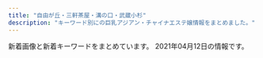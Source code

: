 ```yaml
---
title: "自由が丘・三軒茶屋・溝の口・武蔵小杉"
description: "キーワード別にの巨乳アジアン・チャイナエステ嬢情報をまとめました。"
---
```


新着画像と新着キーワードをまとめています。
2021年04月12日の情報です。

<DmmAffiliateIns />
<KeywordTable
  shops={
    [
    {
        "url": "http://annex-jp.info/",
        "name": "\u305f\u3093\u307d\u307d",
        "station": "\u81ea\u7531\u304c\u4e18\u99c5\u5317\u53e3",
        "img_links": [
            "http://www.annex-jp.info/i/img/riri.jpg",
            "http://annex-jp.info/images/sayuri.jpg",
            "http://annex-jp.info/images/riri.jpg",
            "http://annex-jp.info/images/mayumi.jpg",
            "http://annex-jp.info/images/info.png",
            "http://annex-jp.info/images/mari.jpg",
            "http://www.annex-jp.info/i/img/yoho.jpg",
            "http://www.annex-jp.info/i/img/nana.jpg",
            "http://www.annex-jp.info/i/img/sayuri.jpg",
            "http://annex-jp.info/images/nana.jpg",
            "http://www.annex-jp.info/i/img/mayumi.jpg",
            "http://annex-jp.info/images/yoho.jpg",
            "http://www.annex-jp.info/i/img/mari.jpg",
            "http://annex-jp.info/images/kp-info.jpg"
        ],
        "keywords": {}
    },
    {
        "keywords": {
            "88": 8,
            "91": 8,
            "E": 8,
            "87": 16,
            "85": 8,
            "D": 40,
            "86": 8
        },
        "station": "\u4e09\u8ed2\u8336\u5c4b\u99c5\u5357\u53e3",
        "name": "\u53f0\u6e7e\u30a8\u30b9\u30c6",
        "img_links": [
            "http://www.esthe.esraku.com/images/m2.jpg",
            "http://www.esthe.esraku.com/images/m1.jpg",
            "http://www.esthe.esraku.com/images/m4.jpg",
            "http://www.esthe.esraku.com/files/001.jpg",
            "http://www.esthe.esraku.com/images/m3.jpg",
            "http://www.esthe.esraku.com/images/slider-img001.jpg",
            "http://www.esthe.esraku.com/images/s_pickup.png",
            "http://www.esthe.esraku.com/files/006.jpg",
            "http://www.esthe.esraku.com/files/002.jpg",
            "http://www.esthe.esraku.com/files/005.jpg",
            "http://www.esthe.esraku.com/images/s_message.png",
            "http://www.esthe.esraku.com/images/s_top_therapist.png",
            "http://www.esthe.esraku.com/images/m6.jpg",
            "http://www.esthe.esraku.com/files/003.jpg",
            "http://www.esthe.esraku.com/images/slider-img002.jpg",
            "http://www.esthe.esraku.com/images/s_news.png",
            "http://www.esthe.esraku.com/files/004.jpg"
        ],
        "url": "http://www.esthe.esraku.com/"
    },
    {
        "station": "\u5b66\u82b8\u5927\u5b66\u99c5\u6771\u53e3",
        "url": "http://in-esthe.com/you/",
        "img_links": [
            "http://cdn.dino-es.com/images/logo/468x60DinoEs.png",
            "http://in-esthe.com/you/images/p-7.jpg",
            "http://in-esthe.com/you/images/p-4.jpg",
            "http://in-esthe.com/you/images/p-9.jpg",
            "http://in-esthe.com/you/images/p-3.jpg",
            "http://in-esthe.com/you/images/r-2.jpg",
            "http://in-esthe.com/you/images/fla.jpg",
            "http://in-esthe.com/you/images/p-11.jpg",
            "http://in-esthe.com/you/images/p-0.jpg",
            "http://in-esthe.com/you/images/p-10.jpg",
            "http://in-esthe.com/you/images/r-1.jpg",
            "http://in-esthe.com/you/images/p-5.jpg",
            "http://in-esthe.com/you/images/p-8.jpg",
            "http://in-esthe.com/you/images/botton.jpg",
            "http://in-esthe.com/you/images/mo.png"
        ],
        "name": "\u60a0",
        "keywords": {}
    },
    {
        "url": "http://www.mikaeribijin.esturl.com/",
        "name": "\u898b\u8fd4\u308a\u7f8e\u4eba",
        "station": "\u90fd\u7acb\u5927\u5b66\u99c5",
        "img_links": [
            "http://www.mikaeribijin.esturl.com/images/bj3.png",
            "http://www.mikaeribijin.esturl.com/images/shop/shop01.jpg",
            "http://www.mikaeribijin.esturl.com/images/top.png",
            "http://www.mikaeribijin.esturl.com/images/girl-z2.jpg",
            "http://www.mikaeribijin.esturl.com/files/001-02.jpg",
            "http://www.mikaeribijin.esturl.com/files/003-02.jpg",
            "http://www.mikaeribijin.esturl.com/files/004-02.jpg",
            "http://www.mikaeribijin.esturl.com/images/line.jpg",
            "http://www.mikaeribijin.esturl.com/images/mobile.png",
            "http://www.mikaeribijin.esturl.com/files/002-02.jpg",
            "http://www.mikaeribijin.esturl.com/files/003.jpg",
            "http://www.mikaeribijin.esturl.com/images/girl-z1.jpg",
            "http://www.mikaeribijin.esturl.com/images/top_sche.png",
            "http://www.mikaeribijin.esturl.com/images/shop/shop04.jpg",
            "http://www.mikaeribijin.esturl.com/files/001.jpg",
            "http://www.mikaeribijin.esturl.com/images/shop/shop03.jpg",
            "http://www.mikaeribijin.esturl.com/files/004.jpg",
            "http://www.mikaeribijin.esturl.com/files/002.jpg",
            "http://www.mikaeribijin.esturl.com/images/link_line.png",
            "http://www.mikaeribijin.esturl.com/images/staff_line.png",
            "http://www.mikaeribijin.esturl.com/images/information.png",
            "http://www.mikaeribijin.esturl.com/images/shop/shop02.jpg"
        ],
        "keywords": {
            "88": 2,
            "C": 1,
            "D": 3,
            "87": 2
        }
    },
    {
        "img_links": [
            "http://www.wqiowaz.site/uploads/201008/1-20100Q55403531.jpg",
            "http://www.wqiowaz.site/uploads/201008/1-20100Q5550EL.jpg",
            "http://www.wqiowaz.site/uploads/200914/1-20091416442NT.jpg",
            "http://www.wqiowaz.site/picture/call.png",
            "http://www.wqiowaz.site/uploads/200629/1-200629103104120.jpg",
            "http://www.wqiowaz.site/uploads/201008/1-20100Q5541T55.jpg",
            "http://www.wqiowaz.site/picture/m-top004.jpg",
            "http://www.wqiowaz.site/uploads/200914/1-200914164443K1.jpg",
            "http://www.wqiowaz.site/picture/m-top003.jpg",
            "http://www.wqiowaz.site/uploads/201008/1-20100Q55522V7.jpg",
            "http://www.wqiowaz.site/uploads/200630/1-200630094K4325.jpg",
            "http://www.wqiowaz.site/picture/m-head01.jpg",
            "http://www.wqiowaz.site/uploads/200629/1-200629103204442.jpg",
            "http://www.wqiowaz.site/picture/foot01.jpg",
            "http://www.wqiowaz.site/uploads/200629/1-200629103142X4.jpg",
            "http://www.wqiowaz.site/uploads/200630/1-200630094H5294.jpg",
            "http://www.wqiowaz.site/picture/cam-01.jpg"
        ],
        "url": "http://www.wqiowaz.site/",
        "station": "\u7528\u8cc0\u99c5\u6771\u53e3",
        "name": "Sweet",
        "keywords": {
            "D": 3,
            "84": 2,
            "94": 4,
            "F": 4,
            "86": 1
        }
    },
    {
        "name": "\u5922\u898b\u5802",
        "url": "http://esthegt.xyz/ymd/",
        "keywords": {},
        "img_links": [
            "http://esthegt.xyz/ymd/girl/7.jpg",
            "http://esthegt.xyz/ymd/images/tt.png",
            "http://esthegt.xyz/ymd/girl/8.jpg",
            "http://esthegt.xyz/ymd/images/call.png",
            "http://esthegt.xyz/ymd/girl/9.jpg",
            "http://esthegt.xyz/ymd/images/button-6.png",
            "http://esthegt.xyz/ymd/images/button-3.png",
            "http://esthegt.xyz/ymd/images/button-5.png",
            "http://esthegt.xyz/ymd/images/button-2.png",
            "http://esthegt.xyz/ymd/girl/6.jpg",
            "http://esthegt.xyz/ymd/girl/10.jpg",
            "http://esthegt.xyz/ymd/images/button-1.png",
            "http://esthegt.xyz/ymd/images/button-4.png"
        ],
        "station": "\u99d2\u6ca2\u5927\u5b66\u99c5\u99d2\u6ca2\u516c\u5712\u53e3"
    },
    {
        "img_links": [
            "http://b-berry.work/images/int2.jpg",
            "http://b-berry.work/images/ac1.jpg",
            "http://b-berry.work/img/yuri1.jpg",
            "http://b-berry.work/staff/yuri.jpg",
            "http://b-berry.work/images/3.jpg",
            "http://b-berry.work/images/sys.jpg",
            "http://b-berry.work/images/staff_t.jpg",
            "http://b-berry.work/images/rec1.jpg",
            "http://b-berry.work/images/s1.png",
            "http://b-berry.work/images/1.jpg",
            "http://b-berry.work/img/mona1.jpg",
            "http://b-berry.work/images/tg.jpg",
            "http://b-berry.work/images/int1.jpg",
            "http://b-berry.work/staff/mona.jpg",
            "http://b-berry.work/images/rec2.jpg",
            "http://b-berry.work/images/interior_t.jpg",
            "http://b-berry.work/images/ac2.jpg",
            "http://b-berry.work/staff/maya.jpg",
            "http://b-berry.work/images/2.jpg",
            "http://b-berry.work/images/news.jpg",
            "http://b-berry.work/img/maya1.jpg",
            "http://b-berry.work/images/head.jpg"
        ],
        "keywords": {},
        "station": "\u81ea\u7531\u304c\u4e18\u99c5\u5317\u53e3",
        "url": "http://b-berry.work/",
        "name": "\u30d6\u30eb\u30fc\u30d9\u30ea\u30fc"
    },
    {
        "url": "http://kagayaki.jpn.cm/",
        "name": "\u661f\u306e\u8f1d\u304d",
        "img_links": [
            "http://kagayaki.jpn.cm/images/girl-z1.jpg",
            "http://kagayaki.jpn.cm/photos/sites/35/2016/11/11.jpg",
            "http://kagayaki.jpn.cm/photos/sites/35/2016/11/1.jpg",
            "http://kagayaki.jpn.cm/images/mobile2.jpg",
            "http://kagayaki.jpn.cm/photos/sites/35/2020/10/2020100418535814.jpg",
            "http://kagayaki.jpn.cm/photos/sites/35/2019/09/2019092518230998.jpg",
            "http://kagayaki.jpn.cm/photos/sites/35/2016/09/637893871729784570.jpg",
            "http://kagayaki.jpn.cm/photos/sites/35/2016/08/staff3.jpg",
            "http://kagayaki.jpn.cm/images/end1.jpg",
            "http://kagayaki.jpn.cm/photos/sites/35/2017/11/2017110107513579.jpg",
            "http://kagayaki.jpn.cm/images/girl-z2.jpg",
            "http://kagayaki.jpn.cm/images/bj3.png",
            "http://kagayaki.jpn.cm/photos/sites/35/2016/08/staff32.jpg",
            "http://kagayaki.jpn.cm/images/top.jpg",
            "http://kagayaki.jpn.cm/images/staff_line.png",
            "http://kagayaki.jpn.cm/images/mobile.jpg",
            "http://kagayaki.jpn.cm/photos/sites/35/2016/11/12.jpg"
        ],
        "keywords": {
            "87": 1,
            "C": 9,
            "E": 1,
            "D": 3,
            "86": 3,
            "84": 1
        },
        "station": "\u4e09\u8ed2\u8336\u5c4b\u99c5\u5317\u53e3"
    },
    {
        "keywords": {},
        "name": "\u8d64\u30d0\u30e9",
        "station": "\u4e8c\u5b50\u7389\u5ddd\u99c5\u897f\u53e3",
        "url": "http://chishituyop.xyz/",
        "img_links": [
            "http://chishituyop.xyz/uploads/210317/1-21031GJ016101.jpg",
            "http://chishituyop.xyz/style/images/nav2-sta.png",
            "http://chishituyop.xyz/style/images/index-miru_03.jpg",
            "http://chishituyop.xyz/style/images/t2.png",
            "http://chishituyop.xyz/uploads/201229/1-201229152000Y5.jpg",
            "http://chishituyop.xyz/style/images/index-miru_06.jpg",
            "http://chishituyop.xyz/style/images/t6.jpg",
            "http://chishituyop.xyz/uploads/210317/1-21031GI93YC.jpg",
            "http://chishituyop.xyz/style/images/t3.png",
            "http://chishituyop.xyz/style/images/nav-sys.jpg",
            "http://chishituyop.xyz/style/images/sys.jpg",
            "http://chishituyop.xyz/style/images/t4.jpg",
            "http://chishituyop.xyz/style/images/index-miru_18.jpg",
            "http://chishituyop.xyz/style/images/s-bian.png",
            "http://chishituyop.xyz/uploads/210317/1-21031GI954635.jpg"
        ]
    },
    {
        "name": "\u604b\u5fc3",
        "station": "\u4e8c\u5b50\u7389\u5ddd\u99c5",
        "url": "https://koi-heart.com/",
        "keywords": {
            "E": 11,
            "D": 13
        },
        "img_links": [
            "https://koi-heart.com/wp-content/uploads/2020/01/8765467koih.jpg",
            "https://koi-heart.com/wp-content/themes/este/img/top-img01.png",
            "https://koi-heart.com/wp-content/themes/este/img/1.jpg",
            "https://koi-heart.com/wp-content/themes/este/img/tel_header.png",
            "https://koi-heart.com/wp-content/uploads/2018/12/78651koih.jpg",
            "https://koi-heart.com/wp-content/themes/este/img/call.png",
            "https://koi-heart.com/wp-content/themes/este/img/3.jpg",
            "https://koi-heart.com/wp-content/uploads/2019/06/897621koih.jpg",
            "https://koi-heart.com/wp-content/themes/este/img/tel_footer.png",
            "https://koi-heart.com/wp-content/themes/este/img/top-img02.png",
            "https://koi-heart.com/wp-content/themes/este/img/top-img03.png",
            "https://koi-heart.com/wp-content/uploads/2019/12/7826157koih.jpg",
            "https://koi-heart.com/wp-content/uploads/2018/12/786521koih.jpg",
            "https://koi-heart.com/wp-content/uploads/2019/06/786astyhkoih.jpg",
            "https://koi-heart.com/wp-content/themes/este/img/4.jpg",
            "https://koi-heart.com/wp-content/themes/este/img/2.jpg",
            "https://koi-heart.com/wp-content/uploads/2018/12/8976koih.jpg"
        ]
    },
    {
        "url": "https://ohbay.relaxjp.com/",
        "station": "\u4e8c\u5b50\u7389\u5ddd\u99c5\u6771\u53e3",
        "keywords": {},
        "img_links": [
            "https://ohbay.relaxjp.com/css/top03.jpg",
            "https://ohbay.relaxjp.com/css/osusume03.jpg",
            "https://ohbay.relaxjp.com/images/call.png",
            "https://ohbay.relaxjp.com/css/staff/staff04.jpg",
            "https://ohbay.relaxjp.com/css/staff/staff02.jpg",
            "https://ohbay.relaxjp.com/css/staff/staff01.jpg",
            "https://ohbay.relaxjp.com/css/staff/staff03.jpg",
            "https://ohbay.relaxjp.com/css/top0001.jpg",
            "https://ohbay.relaxjp.com/css/top02.jpg",
            "https://ohbay.relaxjp.com/css/osusume001.jpg",
            "https://ohbay.relaxjp.com/css/m-head.jpg",
            "https://ohbay.relaxjp.com/css/osusume02.jpg",
            "https://ohbay.relaxjp.com/css/foot.jpg"
        ],
        "name": "Oh Baby"
    },
    {
        "keywords": {},
        "station": "\u4e09\u8ed2\u8336\u5c4b\u99c5\u5357\u53e3",
        "name": "\u9752\u7a7a",
        "img_links": [
            "http://aosora.work/images/4.jpg",
            "http://aosora.work/images/sys2.jpg",
            "http://aosora.work/img/hina2.jpg",
            "http://aosora.work/images/sys1.jpg",
            "http://aosora.work/img/karen2.jpg",
            "http://aosora.work/img/hina1.jpg",
            "http://aosora.work/images/6.jpg",
            "http://aosora.work/images/s1.jpg",
            "http://aosora.work/img/karen1.jpg",
            "http://aosora.work/images/news.png",
            "http://aosora.work/images/staff_t.png",
            "http://aosora.work/staff/hina.jpg",
            "http://aosora.work/images/int2.png",
            "http://aosora.work/img/momo2.jpg",
            "http://aosora.work/staff/miya.jpg",
            "http://aosora.work/staff/yu.jpg",
            "http://aosora.work/images/head.jpg",
            "http://aosora.work/images/5.jpg",
            "http://aosora.work/staff/momo.jpg",
            "http://aosora.work/images/s1.png",
            "http://aosora.work/images/s2.jpg",
            "http://aosora.work/images/2.jpg",
            "http://aosora.work/staff/sora.jpg",
            "http://aosora.work/images/3.jpg",
            "http://aosora.work/img/yu1.jpg",
            "http://aosora.work/img/momo1.jpg",
            "http://aosora.work/img/sora1.jpg",
            "http://aosora.work/img/yu2.jpg",
            "http://aosora.work/images/mobile.png",
            "http://aosora.work/images/int1.png",
            "http://aosora.work/img/miya1.jpg",
            "http://aosora.work/images/sys3.png",
            "http://aosora.work/img/sora2.jpg",
            "http://aosora.work/images/interior_t.png",
            "http://aosora.work/images/1.jpg",
            "http://aosora.work/staff/karen.jpg"
        ],
        "url": "http://aosora.work/"
    },
    {
        "station": "\u5b66\u82b8\u5927\u5b66\u99c5\u897f\u53e3",
        "img_links": [
            "http://clair.work/images/recruit/nagare_07.png",
            "http://clair.work/staff/humi1.jpg",
            "http://clair.work/images/trigger.jpg",
            "http://clair.work/images/icon_ranking_01.png",
            "http://clair.work/images/recruit/point_07.png",
            "http://clair.work/images/sw_home.png",
            "http://clair.work/images/recruit/point_05.png",
            "http://clair.work/images/recruit/point_08.png",
            "http://clair.work/staff/ayaka1.jpg",
            "http://clair.work/images/recruit/nagare_06.png",
            "http://clair.work/staff/humi2.jpg",
            "http://clair.work/images/recruit/sp_mainvisual.jpg",
            "http://clair.work/images/recruit/point_03.png",
            "http://clair.work/images/recruit/nagare_02.jpg",
            "http://clair.work/images/mainvisual_01_s.jpg",
            "http://clair.work/images/no_image.jpg",
            "http://clair.work/images/recruit/point_04.png",
            "http://clair.work/staff/kasumi1.jpg",
            "http://clair.work/images/mainvisual_01.jpg",
            "http://clair.work/staff/yua1.jpg",
            "http://clair.work/images/head_therapist.jpg",
            "http://clair.work/images/recruit/nagare_05.png",
            "http://clair.work/images/recruit/nagare_01.jpg",
            "http://clair.work/images/recruit/message_03.png",
            "http://clair.work/images/recruit/point_09.png",
            "http://clair.work/images/icon_ranking_03.png",
            "http://clair.work/staff/mayu1.jpg",
            "http://clair.work/images/icon_ranking_02.png",
            "http://clair.work/images/icon_ranking_04.png",
            "http://clair.work/images/recruit/nagare_03.jpg",
            "http://clair.work/images/recruit/req_03.jpg",
            "http://clair.work/images/mainvisual_02.jpg",
            "http://clair.work/images/icon_new.png",
            "http://clair.work/images/mainvisual_02_s.jpg",
            "http://clair.work/images/sw_tel.png",
            "http://clair.work/images/recruit/point_06.png",
            "http://clair.work/images/head_interior.jpg",
            "http://clair.work/images/icon_ranking_05.png"
        ],
        "url": "http://clair.work/",
        "name": "Clair \uff5e\u30af\u30ec\u30fc\u30eb\uff5e",
        "keywords": {
            "D": 4,
            "C": 4,
            "E": 2
        }
    },
    {
        "url": "http://ms-shinraku.com/",
        "name": "\u5fc3\u697d",
        "station": "\u5b66\u82b8\u5927\u5b66\u99c5\u6771\u53e3",
        "img_links": [
            "http://ms-shinraku.com/img/foot.png",
            "http://ms-shinraku.com/staff/yuki/01.jpg",
            "http://ms-shinraku.com/staff/ayumi/01.jpg",
            "http://ms-shinraku.com/staff/ran/01.jpg",
            "http://ms-shinraku.com/staff/momoka/01.jpg",
            "http://ms-shinraku.com/img/ttl_staff.png",
            "http://ms-shinraku.com/pic/head.jpg",
            "http://ms-shinraku.com/pic/topimg1.jpg",
            "http://ms-shinraku.com/staff/kanako/01.jpg",
            "http://ms-shinraku.com/staff/mari/01.jpg",
            "http://ms-shinraku.com/i/files/homeimg.jpg",
            "http://ms-shinraku.com/pic/topimg2.jpg"
        ],
        "keywords": {
            "C": 2
        }
    },
    {
        "keywords": {
            "86": 2,
            "D": 6,
            "87": 6,
            "C": 20,
            "85": 2,
            "88": 2
        },
        "name": "\u82b1\u6c34\u6728",
        "station": "\u4e09\u8ed2\u8336\u5c4b\u99c5\u5317\u53e3B",
        "img_links": [
            "http://www.hanamizuki.esturl.com/files/005-02.jpg",
            "http://www.hanamizuki.esturl.com/img/ttl_info.png",
            "http://www.hanamizuki.esturl.com/img/goback.jpg",
            "http://www.hanamizuki.esturl.com/img/ttl_news.png",
            "http://www.hanamizuki.esturl.com/img/tel.png",
            "http://www.hanamizuki.esturl.com/files/003-02.jpg",
            "http://www.hanamizuki.esturl.com/files/002.jpg",
            "http://www.hanamizuki.esturl.com/files/006-02.jpg",
            "http://www.hanamizuki.esturl.com/img/btn_side_mobile.jpg",
            "http://www.hanamizuki.esturl.com/files/004-02.jpg",
            "http://www.hanamizuki.esturl.com/files/005.jpg",
            "http://www.hanamizuki.esturl.com/files/001-02.jpg",
            "http://www.hanamizuki.esturl.com/files/004.jpg",
            "http://www.hanamizuki.esturl.com/img/pickup.jpg",
            "http://www.hanamizuki.esturl.com/img/btn_blog.png",
            "http://www.hanamizuki.esturl.com/files/002-02.jpg",
            "http://www.hanamizuki.esturl.com/files/001.jpg",
            "http://www.hanamizuki.esturl.com/files/003.jpg",
            "http://www.hanamizuki.esturl.com/files/006.jpg"
        ],
        "url": "http://www.hanamizuki.esturl.com/"
    },
    {
        "url": "http://www.brilliance.mesthe.com/",
        "station": "\u4e09\u8ed2\u8336\u5c4b\u99c5\u4e16\u7530\u8c37\u901a\u308a\u53e3",
        "img_links": [
            "http://www.brilliance.mesthe.com/images/s2.jpg",
            "http://www.brilliance.mesthe.com/files/001-03.jpg",
            "http://www.brilliance.mesthe.com/images/new3.png",
            "http://www.brilliance.mesthe.com/files/004.jpg",
            "http://www.brilliance.mesthe.com/images/pick.png",
            "http://www.brilliance.mesthe.com/images/infotiao1.jpg",
            "http://www.brilliance.mesthe.com/files/001-02.jpg",
            "http://www.brilliance.mesthe.com/images/s1.jpg",
            "http://www.brilliance.mesthe.com/images/zi_massage.png",
            "http://www.brilliance.mesthe.com/files/004-03.jpg",
            "http://www.brilliance.mesthe.com/files/003.jpg",
            "http://www.brilliance.mesthe.com/files/003-03.jpg",
            "http://www.brilliance.mesthe.com/images/s3.jpg",
            "http://www.brilliance.mesthe.com/files/002-03.jpg",
            "http://www.brilliance.mesthe.com/files/001.jpg",
            "http://www.brilliance.mesthe.com/images/tel.png",
            "http://www.brilliance.mesthe.com/images/xian.png",
            "http://www.brilliance.mesthe.com/files/004-02.jpg",
            "http://www.brilliance.mesthe.com/files/005.jpg",
            "http://www.brilliance.mesthe.com/images/maga.jpg",
            "http://www.brilliance.mesthe.com/images/shop/shop01.jpg",
            "http://www.brilliance.mesthe.com/images/main_bottom.png",
            "http://www.brilliance.mesthe.com/files/002-02.jpg",
            "http://www.brilliance.mesthe.com/images/shop/shop02.jpg",
            "http://www.brilliance.mesthe.com/files/002.jpg",
            "http://www.brilliance.mesthe.com/files/005-03.jpg",
            "http://www.brilliance.mesthe.com/images/shop/shop04.jpg",
            "http://www.brilliance.mesthe.com/images/zi_staff.png",
            "http://www.brilliance.mesthe.com/files/003-02.jpg",
            "http://www.brilliance.mesthe.com/images/shop/shop03.jpg",
            "http://www.brilliance.mesthe.com/images/service.png",
            "http://www.brilliance.mesthe.com/files/005-02.jpg",
            "http://www.brilliance.mesthe.com/images/new1.png",
            "http://www.brilliance.mesthe.com/images/main_top.png"
        ],
        "name": "\u30d6\u30ea\u30ea\u30a2\u30f3\u30b9",
        "keywords": {
            "85": 2,
            "87": 1,
            "86": 2,
            "C": 2,
            "D": 3
        }
    },
    {
        "url": "http://tanoshii.jpn.mn/",
        "img_links": [],
        "station": "\u4e8c\u5b50\u7389\u5ddd\u99c5\u897f\u53e3",
        "keywords": {},
        "name": "\u697d\u3057\u3044"
    },
    {
        "keywords": {},
        "name": "\u6625\u306e\u604b",
        "img_links": [
            "http://www.es-flower.link/sp/img/yume1.jpg",
            "http://www.es-flower.link/sp/menu/staff.jpg",
            "http://www.es-flower.link/sp/images/staff_t.jpg",
            "http://www.es-flower.link/sp/images/rec2.jpg",
            "http://www.es-flower.link/sp/images/ac1.jpg",
            "http://www.es-flower.link/images/5.jpg",
            "http://www.es-flower.link/images/6.jpg",
            "http://www.es-flower.link/img/yume1.jpg",
            "http://www.es-flower.link/images/7.jpg",
            "http://www.es-flower.link/sp/images/1.jpg",
            "http://www.es-flower.link/images/sm.jpg",
            "http://www.es-flower.link/images/rec1.png",
            "http://www.es-flower.link/sp/img/arisa1.jpg",
            "http://www.es-flower.link/images/info.jpg",
            "http://www.es-flower.link/sp/images/rec3.jpg",
            "http://www.es-flower.link/sp/images/head.png",
            "http://www.es-flower.link/images/sys.png",
            "http://www.es-flower.link/img/arisa1.jpg",
            "http://www.es-flower.link/images/4.jpg",
            "http://www.es-flower.link/img/koyuki1.jpg",
            "http://www.es-flower.link/sp/images/newsb.png",
            "http://www.es-flower.link/sp/images/sys3.jpg",
            "http://www.es-flower.link/sp/images/time.jpg",
            "http://www.es-flower.link/sp/images/tel.jpg",
            "http://www.es-flower.link/images/3.jpg",
            "http://www.es-flower.link/sp/images/sisu_t.jpg",
            "http://www.es-flower.link/img/nene1.jpg",
            "http://www.es-flower.link/sp/img/yuyu1.jpg",
            "http://www.es-flower.link/sp/images/pc.jpg",
            "http://www.es-flower.link/images/mobile.jpg",
            "http://www.es-flower.link/sp/images/sys1.jpg",
            "http://www.es-flower.link/sp/img/mizuki1.jpg",
            "http://www.es-flower.link/sp/images/int2.jpg",
            "http://www.es-flower.link/sp/images/footer.jpg",
            "http://www.es-flower.link/sp/images/4.jpg",
            "http://www.es-flower.link/images/1.jpg",
            "http://www.es-flower.link/sp/images/3.jpg",
            "http://www.es-flower.link/images/2.jpg",
            "http://www.es-flower.link/images/rec2.jpg",
            "http://www.es-flower.link/sp/images/2.jpg",
            "http://www.es-flower.link/img/yuyu1.jpg",
            "http://www.es-flower.link/sp/img/koyuki1.jpg",
            "http://www.es-flower.link/sp/menu/interior.jpg",
            "http://www.es-flower.link/images/int2.png",
            "http://www.es-flower.link/sp/img/huyumi1.jpg",
            "http://www.es-flower.link/sp/images/news.jpg",
            "http://www.es-flower.link/images/news.jpg",
            "http://www.es-flower.link/img/huyumi1.jpg",
            "http://www.es-flower.link/images/staff_t.jpg",
            "http://www.es-flower.link/images/int1.png",
            "http://www.es-flower.link/sp/menu/top.jpg",
            "http://www.es-flower.link/sp/img/nene1.jpg",
            "http://www.es-flower.link/images/interior_t.jpg",
            "http://www.es-flower.link/sp/images/top.jpg",
            "http://www.es-flower.link/images/head.jpg",
            "http://www.es-flower.link/sp/images/6.jpg",
            "http://www.es-flower.link/sp/images/7.jpg",
            "http://www.es-flower.link/sp/images/sisu.jpg",
            "http://www.es-flower.link/sp/images/sys2.jpg",
            "http://www.es-flower.link/sp/images/int1.jpg",
            "http://www.es-flower.link/images/ta.jpg",
            "http://www.es-flower.link/sp/images/rec1.jpg",
            "http://www.es-flower.link/img/mizuki1.jpg",
            "http://www.es-flower.link/sp/images/5.jpg",
            "http://www.es-flower.link/sp/images/interior_t.jpg"
        ],
        "url": "http://www.es-flower.link/",
        "station": "\u81ea\u7531\u304c\u4e18\u99c5\u5317\u53e3"
    },
    {
        "url": "http://www.jojo.mensnv.com/",
        "name": "JoJo",
        "keywords": {
            "D": 18,
            "88": 3,
            "84": 6,
            "85": 9,
            "C": 3,
            "\u30bb\u30af\u30b7\u30fc": 1,
            "86": 12
        },
        "img_links": [
            "http://www.jojo.mensnv.com/images/slider/03.jpg",
            "http://www.jojo.mensnv.com/images/backlistbtn.png",
            "http://www.jojo.mensnv.com/files/002.jpg",
            "http://www.jojo.mensnv.com/files/002-02.jpg",
            "http://www.jojo.mensnv.com/files/001.jpg",
            "http://www.jojo.mensnv.com/files/001-02.jpg",
            "http://www.jojo.mensnv.com/files/009.jpg",
            "http://www.jojo.mensnv.com/files/010-02.jpg",
            "http://www.jojo.mensnv.com/files/004-03.jpg",
            "http://www.jojo.mensnv.com/images/tel.png",
            "http://www.jojo.mensnv.com/files/013-03.jpg",
            "http://www.jojo.mensnv.com/files/002-03.jpg",
            "http://www.jojo.mensnv.com/files/006.jpg",
            "http://www.jojo.mensnv.com/files/012-02.jpg",
            "http://www.jojo.mensnv.com/files/007-03.jpg",
            "http://www.jojo.mensnv.com/files/004.jpg",
            "http://www.jojo.mensnv.com/files/014-02.jpg",
            "http://www.jojo.mensnv.com/files/012.jpg",
            "http://www.jojo.mensnv.com/files/007-02.jpg",
            "http://www.jojo.mensnv.com/files/011-02.jpg",
            "http://www.jojo.mensnv.com/files/009-02.jpg",
            "http://www.jojo.mensnv.com/images/showCover.png",
            "http://www.jojo.mensnv.com/images/mobile.jpg",
            "http://www.jojo.mensnv.com/files/010.jpg",
            "http://www.jojo.mensnv.com/images/slider/01.jpg",
            "http://www.jojo.mensnv.com/images/coverGirlParts.png",
            "http://www.jojo.mensnv.com/images/slider/02.jpg",
            "http://www.jojo.mensnv.com/files/006-02.jpg",
            "http://www.jojo.mensnv.com/files/012-03.jpg",
            "http://www.jojo.mensnv.com/files/004-02.jpg",
            "http://www.jojo.mensnv.com/files/003-02.jpg",
            "http://www.jojo.mensnv.com/files/007.jpg",
            "http://www.jojo.mensnv.com/files/013-02.jpg",
            "http://www.jojo.mensnv.com/files/011.jpg",
            "http://www.jojo.mensnv.com/files/014-03.jpg",
            "http://www.jojo.mensnv.com/files/006-03.jpg",
            "http://www.jojo.mensnv.com/files/011-03.jpg",
            "http://www.jojo.mensnv.com/files/013.jpg",
            "http://www.jojo.mensnv.com/files/001-03.jpg",
            "http://www.jojo.mensnv.com/files/009-03.jpg",
            "http://www.jojo.mensnv.com/files/003.jpg",
            "http://www.jojo.mensnv.com/files/014.jpg",
            "http://www.jojo.mensnv.com/files/003-03.jpg",
            "http://www.jojo.mensnv.com/files/005.jpg",
            "http://www.jojo.mensnv.com/files/005-02.jpg",
            "http://www.jojo.mensnv.com/files/005-03.jpg",
            "http://www.jojo.mensnv.com/files/010-03.jpg"
        ],
        "station": "\u4e09\u8ed2\u8336\u5c4b\u99c5\u5357\u53e3"
    },
    {
        "img_links": [
            "http://www.miyuki.es-relax.info/images/info2.jpg",
            "http://www.miyuki.es-relax.info/images/sp03.jpg",
            "http://www.miyuki.es-relax.info/images/info4.jpg",
            "http://www.miyuki.es-relax.info/gals/yuki1.jpg",
            "http://www.miyuki.es-relax.info/images/kp01.jpg",
            "http://www.miyuki.es-relax.info/gals/nana1.jpg",
            "http://www.miyuki.es-relax.info/gals/yuri1.jpg",
            "http://www.miyuki.es-relax.info/images/sp01.jpg",
            "http://www.miyuki.es-relax.info/images/yoyaku.png",
            "http://www.miyuki.es-relax.info/images/sp02.jpg",
            "http://www.miyuki.es-relax.info/images/info3.jpg",
            "http://www.miyuki.es-relax.info/images/info1.jpg"
        ],
        "station": "\u5927\u5ca1\u5c71\u99c5",
        "name": "\u30de\u30c3\u30b5\u30fc\u30b8\u306e\u66d9",
        "url": "http://www.miyuki.es-relax.info/",
        "keywords": {}
    },
    {
        "station": "\u81ea\u7531\u304c\u4e18\u99c5\u5357\u53e3",
        "url": "http://ms-rlx.com/",
        "keywords": {
            "C": 14
        },
        "name": "\u697d\u697d\u5c4b",
        "img_links": [
            "http://ms-rlx.com/staff/ruri/01.jpg",
            "http://ms-rlx.com/img/youtube.jpg",
            "http://ms-rlx.com/img/access/road01.jpg",
            "http://ms-rlx.com/staff/sachan/01mb.jpg",
            "http://ms-rlx.com/img/att.png",
            "http://ms-rlx.com/staff/ringo/01mb.jpg",
            "http://ms-rlx.com/staff/sachan/01.jpg",
            "http://ms-rlx.com/staff/ringo/01.jpg",
            "http://ms-rlx.com/img/ttl_rec.png",
            "http://ms-rlx.com/img/ttl_concept.png",
            "http://ms-rlx.com/img/ttl_staff.png",
            "http://ms-rlx.com/img/ttl_tnew.png",
            "http://ms-rlx.com/staff/momo/01mb.jpg",
            "http://ms-rlx.com/img/access/road02.jpg",
            "http://ms-rlx.com/img/ttl_mobile.png",
            "http://ms-rlx.com/pic/head.png",
            "http://ms-rlx.com/img/access/road03.jpg",
            "http://ms-rlx.com/staff/ruri/01mb.jpg",
            "http://ms-rlx.com/staff/milk/01.jpg",
            "http://ms-rlx.com/img/msgbtn.png",
            "http://ms-rlx.com/staff/momo/01.jpg",
            "http://ms-rlx.com/i/files/homeimg.jpg",
            "http://ms-rlx.com/staff/milk/01mb.jpg"
        ]
    }
]
}
/>
<DmmAffiliateScript />
